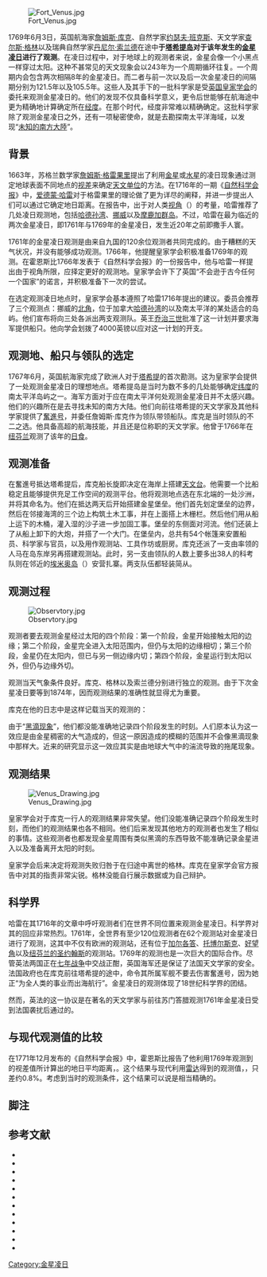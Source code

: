 {{NoteTA|G1=地名}}
[[File:Fort_Venus.jpg|thumb]]

1769年6月3日，英国航海家[[詹姆斯·库克|詹姆斯·库克]]、自然学家[[约瑟夫·班克斯|约瑟夫·班克斯]]、天文学家[[查尔斯·格林|查尔斯·格林]]以及瑞典自然学家[[丹尼尔·索兰德|丹尼尔·索兰德]]在{{le|库克首次环球航行|First voyage of James Cook}}途中'''于[[塔希提岛|塔希提岛]]对于该年发生的[[金星凌日|金星凌日]]进行了观测'''。{{sfn|Rienits|Rienits|1976|p=39}}在凌日过程中，对于地球上的观测者来说，金星会像一个小黑点一样穿过太阳。这种不甚常见的天文现象会以243年为一个周期循环往复。一个周期内会包含两次相隔8年的金星凌日。而二者与前一次以及后一次金星凌日的间隔期分别为121.5年以及105.5年。{{sfn|Herdendorf|1986}}这些人及其手下的一批科学家是受[[英国皇家学会|英国皇家学会]]的委托来观测金星凌日的。他们的发现不仅具备科学意义，更令后世能够在航海途中更为精确地计算确定所在[[经度|经度]]。在那个时代，经度非常难以精确确定。{{sfn|Herdendorf|1986}}这批科学家除了观测金星凌日之外，还有一项秘密使命，就是去勘探南太平洋海域，以发现“[[未知的南方大陸|未知的南方大陸]]”。{{sfn|Rienits|Rienits|1976|p=28}}

== 背景 ==
1663年，苏格兰数学家[[詹姆斯·格雷果里|詹姆斯·格雷果里]]提出了利用[[金星凌日|金星]]或[[水星凌日|水星]]的凌日现象通过测定地球表面不同地点的[[视差#太陽視差|视差]]来确定[[天文单位|天文单位]]的方法。{{sfn|Teets|2003|pp=335–348}}在1716年的一期《[[自然科学会报|自然科学会报]]》中，[[爱德蒙·哈雷|爱德蒙·哈雷]]对于格雷果里的理论做了更为详尽的阐释，并进一步提出人们可以通过它确定地日距离。在报告中，出于对人类[[视角|视角]]（{{lang|en|cone of visibility}}）的考量，哈雷推荐了几处凌日观测地，包括[[哈德孙湾|哈德孙湾]]、[[挪威|挪威]]以及[[摩鹿加群岛|摩鹿加群岛]]。{{sfn|Halley|1716}}不过，哈雷在最为临近的两次金星凌日，即1761年与1769年的金星凌日，发生近20年之前即撒手人寰。{{sfn|Rice|2008}}

1761年的金星凌日观测是由来自九国的120余位观测者共同完成的。{{sfn|Rice|2008}}由于糟糕的天气状况，{{le|托马斯·霍恩斯比|Thomas Hornsby}}并没有能够成功观测。1766年，他提醒皇家学会积极准备1769年的观测。{{sfn|Williams|2004|p=}}在霍恩斯比1766年发表于《自然科学会报》的一份报告中，他与哈雷一样提出由于视角所限，应择定更好的观测地。{{sfn|Williams|2004|p=}}皇家学会许下了英国“不会逊于古今任何一个国家”的诺言，并积极准备下一次的尝试。{{sfn|Rienits|Rienits|1976|p=24}}

在选定观测凌日地点时，皇家学会基本遵照了哈雷1716年提出的建议。委员会推荐了三个观测点：挪威的[[北角_(挪威)|北角]]，位于加拿大[[哈德孙湾|哈德孙湾]]的{{le|丘吉尔 (马尼托巴)|Churchill, Manitoba|丘吉尔堡}}以及南太平洋的某处适合的岛屿。他们宣布将向三处各派出两支观测队。英王[[乔治三世_(英国)|乔治三世]]批准了这一计划并要求海军提供船只。他向学会划拨了4000英镑以应对这一计划的开支。{{sfn|Rienits|Rienits|1976|p=24}}

== 观测地、船只与领队的选定 ==
1767年6月，英国航海家{{le|塞缪尔·沃利斯|Samuel Wallis}}完成了欧洲人对于[[塔希提|塔希提]]的首次勘测。这为皇家学会提供了一处观测金星凌日的理想地点。塔希提岛是当时为数不多的几处能够确定[[纬度|纬度]]的南太平洋岛屿之一。海军方面对于应在南太平洋何处观测金星凌日并不太感兴趣。他们的兴趣所在是去寻找未知的南方大陆。{{sfn|MacLean|1974|p=37}}他们向前往塔希提的天文学家及其他科学家提供了[[奮進号三桅帆船|奮進号]]，并委任詹姆斯·库克作为领队带领船队。{{sfn|Rienits|Rienits|1976|p=25}}库克是当时领队的不二之选。他具备高超的航海技能，并且还是位称职的天文学家。他曾于1766年在[[纽芬兰|纽芬兰]]观测了该年的[[日食|日食]]。{{sfn|NASA}}{{sfn|Cook|Bevis|1767}}

== 观测准备 ==
在奮進号抵达塔希提后，库克船长旋即决定在海岸上搭建[[天文台|天文台]]。他需要一个比船稳定且能够提供充足工作空间的观测平台。他将观测地点选在{{le|马塔瓦伊湾|Matavai Bay}}东北端的一处沙洲，并将其命名为{{le|金星岬|Point Venus}}。{{sfn|MacLean|1974|p=54}}他们在抵达两天后开始搭建金星堡垒。他们首先划定堡垒的边界，然后在邻接海湾的三个边上构筑土木工事，并在上面搭上木栅栏。然后他们用从船上运下的木桶，灌入湿的沙子进一步加固工事。堡垒的东侧面对河流。他们还装上了从船上卸下的大炮，并搭了一个大门。在堡垒内，总共有54个帐篷来安置船员、科学家与官员，以及用作观测站、工具作坊或厨房。{{sfn|MacLean|1974|p=55}}库克还派了一支由{{le|扎卡里·希克斯|Zachary Hickes}}率领的人马在岛东岸另再搭建观测站。此时，另一支由{{le|约翰·戈尔|John Gore (Royal Navy captain)}}领队的人数上要多出38人的科考队则在邻近的[[莫雷阿岛|埃米奥岛]]（{{lang|en|Eimeo}}）安营扎寨。两支队伍都轻装简从。{{sfn|Rienits|Rienits|1976|p=25}}

== 观测过程 ==
[[File:Observtory.jpg|thumb]]

观测者要去观测金星经过太阳的四个阶段：第一个阶段，金星开始接触太阳的边缘；第二个阶段，金星完全进入太阳范围内，但仍与太阳的边缘相切；第三个阶段，金星仍在太阳内，但已与另一侧边缘内切；第四个阶段，金星运行到太阳以外，但仍与边缘外切。{{sfn|Herdendorf|1986}}

观测当天气象条件良好。库克、格林以及索兰德分别进行独立的观测。{{sfn|Rienits|Rienits|1976|p=39}}由于下次金星凌日要等到1874年，因而观测结果的准确性就显得尤为重要。{{sfn|Teets|2003|p=335}}

库克在他的日志中是这样记载当天的观测的：

{{quote |
我们原本以为这一天能够得偿所愿：整天万里无云，天朗气清，我们都能去观测金星经过日轮的全过程：我们（却）看到星体周围有明显的阴影，这对于（四个）接触时刻的记录造成相当大的干扰，特别是两个内切时刻。索兰德博士、格林先生以及本人都观察到了。我们所记录的接触时刻之间的误差超出了预定的范围。格林先生的望远镜与我的放大能力相同，博士的则比我们的强一些。{{sfn|Beaglehole|1999}}
}}

由于“[[黑滴现象|黑滴现象]]”，他们都没能准确地记录四个阶段发生的时刻。人们原本认为这一效应是由金星稠密的大气造成的，但这一原因造成的模糊的范围并不会像黑滴现象中那样大。近来的研究显示这一效应其实是由地球大气中的湍流导致的拖尾现象。{{sfn|Pasachoff et al.|2004|p=6}}

== 观测结果 ==
[[File:Venus_Drawing.jpg|thumb]]

皇家学会对于库克一行人的观测结果非常失望。他们没能准确记录四个阶段发生时刻，而他们的观测结果也各不相同。他们后来发现其他地方的观测者也发生了相似的事情。这些观测者也都发现金星周围有类似黑滴的东西导致不能准确记录金星进入以及准备离开太阳的时刻。{{sfn|Herdendorf|1986}}

皇家学会后来决定将观测失败归咎于在归途中离世的格林。库克在皇家学会官方报告中对其的指责非常尖锐。格林没能自行展示数据或为自己辩护。{{sfn|Herdendorf|1986}}

== 科学界 ==
哈雷在其1716年的文章中呼吁观测者们在世界不同位置来观测金星凌日。科学界对其的回应非常热烈。1761年，全世界有至少120位观测者在62个观测站对金星凌日进行了观测，这其中不仅有欧洲的观测站，还有位于[[加尔各答|加尔各答]]、[[托博尔斯克|托博尔斯克]]、[[好望角|好望角]]以及[[聖約翰斯_(紐芬蘭-拉布拉多)|纽芬兰的圣约翰斯]]的观测站。{{sfn|Teets|2003|p=338}}1769年的观测也是一次巨大的国际合作。{{sfn|Teets|2003|p=347}}尽管英法两国正在[[七年战争|七年战争]]中交战正酣，英国海军还是保证了法国天文学家{{le|亚历山大·居伊·潘格雷|Alexandre Guy Pingré}}的安全。{{sfn|Crosland|2005}}法国政府也在库克前往塔希提的途中，命令其所属军舰不要去伤害奮進号，因为她正“为全人类的事业而出海航行”。{{sfn|Herdendorf|1986}}金星凌日的观测体现了18世纪科学界的团结。{{sfn|Herdendorf|1986}}

然而，英法的这一协议是在著名的天文学家{{le|查尔斯·梅森|Charles Mason}}与{{le|杰雷米亚·狄克逊}}前往苏门答腊观测1761年金星凌日受到法国袭扰后通过的。

== 与现代观测值的比较 ==
在1771年12月发布的《自然科学会报》中，霍恩斯比报告了他利用1769年观测到的视差值所计算出的地日平均距离，{{val|93726900|u=英里}}。这个结果与现代利用[[雷达|雷达]]得到的观测值，{{convert|92,955,000|miles}}，只差约0.8%。考虑到当时的观测条件，这个结果可以说是相当精确的。{{sfn|Teets|2003|p=347}}

== 脚注 ==
{{reflist|24em}}

== 参考文献 ==
{{refbegin}}
* {{cite book
  | editor-last = Beaglehole
  | editor-first = J.C.
  | year = 1999
  | title = The journals of Captain James Cook on his voyages of discovery
  | edition = Reprint
  | pages = 182–183
  | publisher = Boydell Press
  | location = Rochester, NY
  | isbn = 978-0-85115-744-3
  | ref = harv
  }}
* {{cite journal|last1=Cook|first1=J.|last2=Bevis|first2=J.|title=An Observation of an Eclipse of the Sun at the Island of New-Found-Land, August 5, 1766, by Mr. James Cook, with the Longitude of the Place of Observation Deduced from It: Communicated by J. Bevis, M. D. F. R. S.|journal=Philosophical Transactions of the Royal Society of London|volume=57|issue=0|year=1767|pages=215–216|issn=0261-0523|doi=10.1098/rstl.1767.0025|ref=harv}}
* {{cite journal
  | last = Crosland
  | first = Maurice
  | date = 22 January 2005
  | title = Relationships between the Royal Society and the Academie des Sciences in the late eighteenth century
  | journal = Notes and Records of the Royal Society
  | volume = 59
  | issue = 1
  | pages = 30
  | doi = 10.1098/rsnr.2004.0067
  | ref = harv
  }}
* {{cite journal 
 |last=Halley 
 |first=Edmund 
 |year=1716 
 |title=A New Method of Determining the Parallax of the Sun 
 |journal=Philosophical Transactions of the Royal Society 
 |volume=XXIX 
 |pages=454 
 |ref=harv 
 |doi=10.1098/rstl.1714.0056 
 |url=http://eclipse.gsfc.nasa.gov/transit/HalleyParallax.html 
 |deadurl=yes 
 |archiveurl=https://web.archive.org/web/20110624032215/http://eclipse.gsfc.nasa.gov/transit/HalleyParallax.html 
 |archivedate=2011-06-24 
 |df= 
 |access-date=2016-12-15 
 }}
* {{cite journal
  | doi = 10.1080/00223348608572527
  | last = Herdendorf
  | first = Charles
  | title = Captain James Cook and the Transits of Mercury and Venus
  | journal = Journal of Pacific History
  | volume = 21
  | series = 1
  | pages = 39–55
  | ref = harv
  |date=January 1986}}
* {{cite book
  | last = MacLean
  | first = Alistair
  | year = 1974
  | title = Captain Cook
  | url = https://archive.org/details/alistairmacleanc0000unse
  | publisher = Fontana
  | location = London
  | isbn = 978-0-00-653646-8
  | ref = harv
  }}
* {{cite journal
  | last1 = Pasachoff
  | first1 = Jay
  | last2 = Schneider
  | first2 = Glenn
  | last3 = Golub
  | first3 = Leon
  | title = The Black-Drop Effect Explained
  | journal = Proceedings IAU Colloquium
  | year = 2004
  | volume = 196
  | ref = {{sfnRef|Pasachoff et al.|2004}}
  }}
* {{cite book
  | last = Rice
  | first = Tony
  | year = 2008
  | title = Voyages of discovery : a visual celebration of ten of the greatest natural history expeditions
  | url = https://archive.org/details/voyagesofdiscove0000rice
  | publisher = Firefly Books
  | location = Richmond Hill, Ont.
  | isbn = 978-1-55407-414-3
  | ref = harv
  }}
* {{cite book
  | last1 = Rienits
  | first1 = Rex
  | last2 = Rienits
  | first2 = Thea
  | year = 1976
  | title = The voyages of Captain Cook
  | publisher = Hamlyn
  | location = London
  | isbn = 978-0-600-04111-5
  | ref = harv
  }}
* {{cite journal
  | last = Teets
  | first = Donald
  | title = Transits of Venus and the Astronomical Unit
  | journal = Mathematics Magazine
  | ref = harv
  |date=December 2003}}
* {{cite book
  | editor-last = Williams
  | editor-first = Glyndwr
  | year = 2004
  | title = Captain Cook : explorations and reassessments
  | edition = first
  | publisher = Boydell Press
  | location = Rochester, N.Y.
  | isbn = 978-1-84383-100-6
  | ref = harv
  }}
* {{cite web|url=http://eclipse.gsfc.nasa.gov/SEhistory/SEplot/SE1766Aug05A.pdf|title=Annular Solar Eclipse of 1766 Aug 05|work=NASA Eclipse Website|publisher=NASA|accessdate=2016-12-15|ref={{harvid|NASA}}|archive-date=2020-10-28|archive-url=https://web.archive.org/web/20201028000051/https://eclipse.gsfc.nasa.gov/SEhistory/SEplot/SE1766Aug05A.pdf|dead-url=no}}
{{refend}}

{{Venus}}

[[Category:金星凌日|Category:金星凌日]]